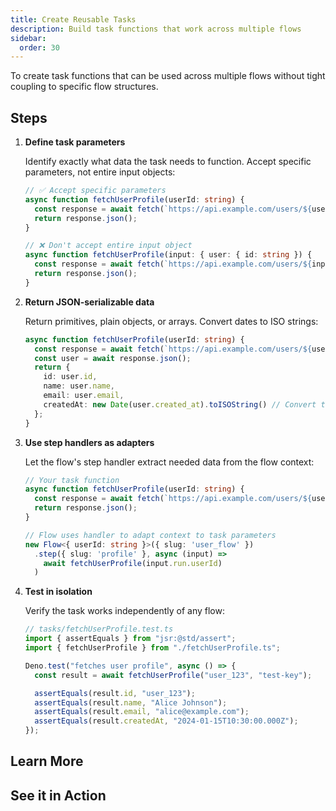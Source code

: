 ```yaml
---
title: Create Reusable Tasks
description: Build task functions that work across multiple flows
sidebar:
  order: 30
---
```



To create task functions that can be used across multiple flows without tight coupling to specific flow structures.


## Steps

<Steps>

1. **Define task parameters**

   Identify exactly what data the task needs to function. Accept specific parameters, not entire input objects:

   ```typescript add="userId: string" del="input: { user: { id: string }"
   // ✅ Accept specific parameters
   async function fetchUserProfile(userId: string) {
     const response = await fetch(`https://api.example.com/users/${userId}`);
     return response.json();
   }

   // ❌ Don't accept entire input object
   async function fetchUserProfile(input: { user: { id: string }) {
     const response = await fetch(`https://api.example.com/users/${input.user.id}`);
     return response.json();
   }
   ```

2. **Return JSON-serializable data**

   Return primitives, plain objects, or arrays. Convert dates to ISO strings:

   ```typescript ".toISOString()"
   async function fetchUserProfile(userId: string) {
     const response = await fetch(`https://api.example.com/users/${userId}`);
     const user = await response.json();
     return {
       id: user.id,
       name: user.name,
       email: user.email,
       createdAt: new Date(user.created_at).toISOString() // Convert to ISO string
     };
   }
   ```

3. **Use step handlers as adapters**

   Let the flow's step handler extract needed data from the flow context:

   ```typescript "input.run.userId"
   // Your task function
   async function fetchUserProfile(userId: string) {
     const response = await fetch(`https://api.example.com/users/${userId}`);
     return response.json();
   }

   // Flow uses handler to adapt context to task parameters
   new Flow<{ userId: string }>({ slug: 'user_flow' })
     .step({ slug: 'profile' }, async (input) =>
       await fetchUserProfile(input.run.userId)
     )
   ```

4. **Test in isolation**

   Verify the task works independently of any flow:

   ```typescript
   // tasks/fetchUserProfile.test.ts
   import { assertEquals } from "jsr:@std/assert";
   import { fetchUserProfile } from "./fetchUserProfile.ts";

   Deno.test("fetches user profile", async () => {
     const result = await fetchUserProfile("user_123", "test-key");

     assertEquals(result.id, "user_123");
     assertEquals(result.name, "Alice Johnson");
     assertEquals(result.email, "alice@example.com");
     assertEquals(result.createdAt, "2024-01-15T10:30:00.000Z");
   });
   ```

</Steps>

## Learn More

<CardGrid>
  <LinkCard
    title="Organize Flow Code"
    href="/build/organize-flow-code/"
    description="Learn where to put your task files and structure your codebase"
  />
  <LinkCard
    title="Context Object"
    href="/concepts/context-object/"
    description="Understanding the context parameter available to handlers"
  />
</CardGrid>

## See it in Action

<CardGrid>
  <LinkCard
    title="AI Web Scraper Tutorial"
    href="/tutorials/ai-web-scraper/"
    description="Complete example showing reusable tasks in a real-world flow"
  />
</CardGrid>
